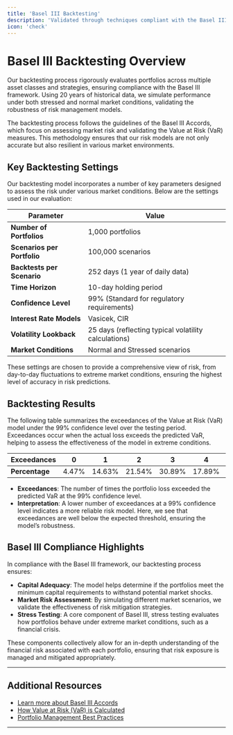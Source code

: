 ```yaml
---
title: 'Basel III Backtesting'
description: 'Validated through techniques compliant with the Basel III Accords'
icon: 'check'
---
```


# Basel III Backtesting Overview

Our backtesting process rigorously evaluates portfolios across multiple asset classes and strategies, ensuring compliance with the Basel III framework. Using 20 years of historical data, we simulate performance under both stressed and normal market conditions, validating the robustness of risk management models.

The backtesting process follows the guidelines of the Basel III Accords, which focus on assessing market risk and validating the Value at Risk (VaR) measures. This methodology ensures that our risk models are not only accurate but also resilient in various market environments.

## Key Backtesting Settings

Our backtesting model incorporates a number of key parameters designed to assess the risk under various market conditions. Below are the settings used in our evaluation:

| **Parameter**              | **Value**        |
|----------------------------|------------------|
| **Number of Portfolios**    | 1,000 portfolios |
| **Scenarios per Portfolio** | 100,000 scenarios |
| **Backtests per Scenario**  | 252 days (1 year of daily data) |
| **Time Horizon**            | 10-day holding period |
| **Confidence Level**        | 99% (Standard for regulatory requirements) |
| **Interest Rate Models**    | Vasicek, CIR     |
| **Volatility Lookback**     | 25 days (reflecting typical volatility calculations) |
| **Market Conditions**       | Normal and Stressed scenarios |

These settings are chosen to provide a comprehensive view of risk, from day-to-day fluctuations to extreme market conditions, ensuring the highest level of accuracy in risk predictions.

## Backtesting Results

The following table summarizes the exceedances of the Value at Risk (VaR) model under the 99% confidence level over the testing period. Exceedances occur when the actual loss exceeds the predicted VaR, helping to assess the effectiveness of the model in extreme conditions.

| **Exceedances** | 0    | 1    | 2    | 3    | 4    | 5    | 6    | 7    | 8    | 9    | 10   |
|-----------------|------|------|------|------|------|------|------|------|------|------|------|
| **Percentage**  | 4.47% | 14.63% | 21.54% | 30.89% | 17.89% | 6.10% | 3.25% | 0.82% | 0.41% | 0%   | 0%   |

- **Exceedances**: The number of times the portfolio loss exceeded the predicted VaR at the 99% confidence level.
- **Interpretation**: A lower number of exceedances at a 99% confidence level indicates a more reliable risk model. Here, we see that exceedances are well below the expected threshold, ensuring the model’s robustness.

## Basel III Compliance Highlights

In compliance with the Basel III framework, our backtesting process ensures:

- **Capital Adequacy**: The model helps determine if the portfolios meet the minimum capital requirements to withstand potential market shocks.
- **Market Risk Assessment**: By simulating different market scenarios, we validate the effectiveness of risk mitigation strategies.
- **Stress Testing**: A core component of Basel III, stress testing evaluates how portfolios behave under extreme market conditions, such as a financial crisis.

These components collectively allow for an in-depth understanding of the financial risk associated with each portfolio, ensuring that risk exposure is managed and mitigated appropriately.

---

## Additional Resources

- [Learn more about Basel III Accords](https://www.bis.org/bcbs/basel3.htm)
- [How Value at Risk (VaR) is Calculated](https://www.investopedia.com/terms/v/var.asp)
- [Portfolio Management Best Practices](https://www.morningstar.com/articles/1013870/portfolio-management-best-practices)

---